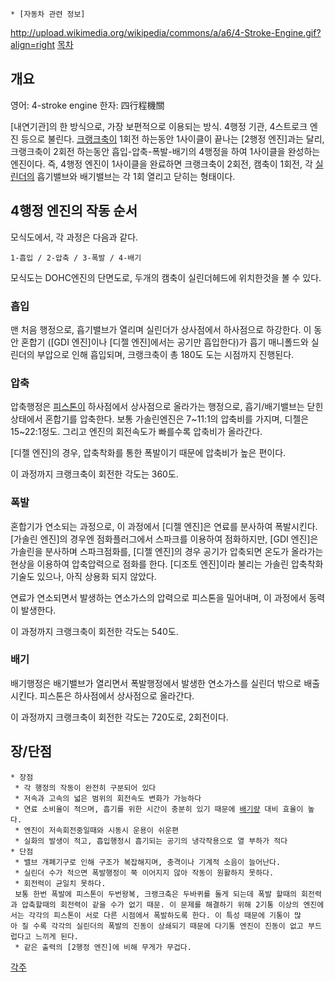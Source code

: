  * [자동차 관련 정보]
http://upload.wikimedia.org/wikipedia/commons/a/a6/4-Stroke-Engine.gif?align=right
[[목차]]
== 개요 ==
영어: 4-stroke engine
한자: 四行程機關

[내연기관]의 한 방식으로, 가장 보편적으로 이용되는 방식. 4행정 기관, 4스트로크 엔진 등으로 불린다.
[[크랭크]]축이 1회전 하는동안 1사이클이 끝나는 [2행정 엔진]과는 달리, 크랭크축이 2회전 하는동안 흡입-압축-폭발-배기의 4행정을 하여 1사이클을 완성하는 엔진이다. 즉, 4행정 엔진이 1사이클을 완료하면 크랭크축이 2회전, 캠축이 1회전, 각 [[실린더]]의 흡기밸브와 배기밸브는 각 1회 열리고 닫히는 형태이다.
== 4행정 엔진의 작동 순서 ==
모식도에서, 각 과정은 다음과 같다.
 1-흡입 / 2-압축 / 3-폭발 / 4-배기
모식도는 DOHC엔진의 단면도로, 두개의 캠축이 실린더헤드에 위치한것을 볼 수 있다.
=== 흡입 ===
맨 처음 행정으로, 흡기밸브가 열리며 실린더가 상사점에서 하사점으로 하강한다.
이 동안 혼합기 ([GDI 엔진]이나 [디젤 엔진]에서는 공기만 흡입한다)가 흡기 매니폴드와 실린더의 부압으로 인해 흡입되며, 크랭크축이 총 180도 도는 시점까지 진행된다.
=== 압축 ===
압축행정은 [[피스톤]]이 하사점에서 상사점으로 올라가는 행정으로, 흡기/배기밸브는 닫힌 상태에서 혼합기를 압축한다.
보통 가솔린엔진은 7~11:1의 압축비를 가지며, 디젤은 15~22:1정도. 그리고 엔진의 회전속도가 빠를수록 압축비가 올라간다.

[디젤 엔진]의 경우, 압축착화를 통한 폭발이기 때문에 압축비가 높은 편이다.

이 과정까지 크랭크축이 회전한 각도는 360도.
=== 폭발 ===
혼합기가 연소되는 과정으로, 이 과정에서 [디젤 엔진]은 연료를 분사하여 폭발시킨다. [가솔린 엔진]의 경우엔 점화플러그에서 스파크를 이용하여 점화하지만, [GDI 엔진]은 가솔린을 분사하며 스파크점화를, [디젤 엔진]의 경우 공기가 압축되면 온도가 올라가는 현상을 이용하여 압축압력으로 점화를 한다. [디조토 엔진]이라 불리는 가솔린 압축착화기술도 있으나, 아직 상용화 되지 않았다.

연료가 연소되면서 발생하는 연소가스의 압력으로 피스톤을 밀어내며, 이 과정에서 동력이 발생한다.

이 과정까지 크랭크축이 회전한 각도는 540도.
=== 배기 ===
배기행정은 배기밸브가 열리면서 폭발행정에서 발생한 연소가스를 실린더 밖으로 배출시킨다. 피스톤은 하사점에서 상사점으로 올라간다.

이 과정까지 크랭크축이 회전한 각도는 720도로, 2회전이다.

== 장/단점 ==
 * 장점
  * 각 행정의 작동이 완전히 구분되어 있다
  * 저속과 고속의 넓은 범위의 회전속도 변화가 가능하다
  * 연료 소비율이 적으며, 흡기를 위한 시간이 충분히 있기 때문에 [[배기량]] 대비 효율이 높다.
  * 엔진이 저속회전중일때와 시동시 운용이 쉬운편
  * 실화의 발생이 적고, 흡입행정시 흡기되는 공기의 냉각작용으로 열 부하가 적다
 * 단점
  * 밸브 개폐기구로 인해 구조가 복잡해지며, 충격이나 기계적 소음이 늘어난다.
  * 실린더 수가 적으면 폭발행정이 쭉 이어지지 않아 작동이 원활하지 못하다.
  * 회전력이 균일치 못하다. 
  보통 한번 폭발에 피스톤이 두번왕복, 크랭크축은 두바퀴를 돌게 되는데 폭발 할때의 회전력과 압축할때의 회전력이 같을 수가 없기 때문. 이 문제를 해결하기 위해 2기통 이상의 엔진에서는 각각의 피스톤이 서로 다른 시점에서 폭발하도록 한다. 이 특성 때문에 기통이 많아 질 수록 각각의 실린더의 폭발의 진동이 상쇄되기 때문에 다기통 엔진이 진동이 없고 부드럽다고 느끼게 된다.
  * 같은 출력의 [2행정 엔진]에 비해 무게가 무겁다.

[[각주]]
